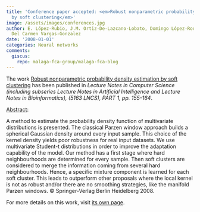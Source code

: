 ```yaml
---
title: 'Conference paper accepted: <em>Robust nonparametric probability density estimation
  by soft clustering</em>'
image: /assets/images/conferences.jpg
author: E. López-Rubio, J.M. Ortiz-De-Lazcano-Lobato, Domingo López-Rodríguez, M.
  Del Carmen Vargas-Gonzalez
date: '2008-01-01'
categories: Neural networks
comments:
  giscus:
    repo: malaga-fca-group/malaga-fca-blog
---
```


The work <u>Robust nonparametric probability density estimation by soft clustering</u> has been published in <em>Lecture Notes in Computer Science (including subseries Lecture Notes in Artificial Intelligence and Lecture Notes in Bioinformatics), (5163 LNCS), PART 1, <em>pp. 155-164</em></em>.

<u>Abstract</u>:



A method to estimate the probability density function of multivariate distributions is presented. The classical Parzen window approach builds a spherical Gaussian density around every input sample. This choice of the kernel density yields poor robustness for real input datasets. We use multivariate Student-t distributions in order to improve the adaptation capability of the model. Our method has a first stage where hard neighbourhoods are determined for every sample. Then soft clusters are considered to merge the information coming from several hard neighbourhoods. Hence, a specific mixture component is learned for each soft cluster. This leads to outperform other proposals where the local kernel is not as robust and/or there are no smoothing strategies, like the manifold Parzen windows. © Springer-Verlag Berlin Heidelberg 2008.




For more details on this work, visit <a href='/publications/conferences/2008-icann2'>its own page</a>.
